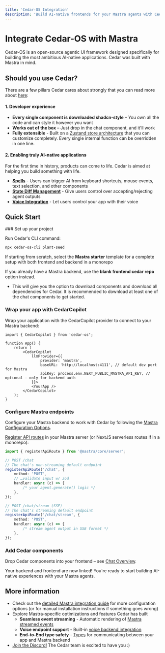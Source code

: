 ```yaml
---
title: 'Cedar-OS Integration'
description: 'Build AI-native frontends for your Mastra agents with Cedar-OS'
---
```




# Integrate Cedar-OS with Mastra

Cedar-OS is an open-source agentic UI framework designed specifically for building the most ambitious AI-native applications. Cedar was built with Mastra in mind.

## Should you use Cedar?

There are a few pillars Cedar cares about strongly that you can read more about [here](https://docs.cedarcopilot.com/introduction/philosophy):

#### 1. Developer experience
- **Every single component is downloaded shadcn-style** – You own all the code and can style it however you want
- **Works out of the box** – Just drop in the chat component, and it'll work
- **Fully extensible** - Built on a [Zustand store architecture](https://docs.cedarcopilot.com/introduction/architecture) that you can customize completely. Every single internal function can be overridden in one line.

#### 2. Enabling truly AI-native applications
For the first time in history, products can come to life. Cedar is aimed at helping you build something with life.
- **[Spells](https://docs.cedarcopilot.com/spells/spells#what-are-spells)** - Users can trigger AI from keyboard shortcuts, mouse events, text selection, and other components
- **[State Diff Management](https://docs.cedarcopilot.com/state-diff/using-state-diff)** - Give users control over accepting/rejecting agent outputs 
- **[Voice Integration](https://docs.cedarcopilot.com/voice/voice-integration)** - Let users control your app with their voice

## Quick Start

<Steps>
### Set up your project

Run Cedar's CLI command:
``` bash
npx cedar-os-cli plant-seed
```

If starting from scratch, select the **Mastra starter** template for a complete setup with both frontend and backend in a monorepo

If you already have a Mastra backend, use the **blank frontend cedar repo** option instead.
- This will give you the option to download components and download all dependencies for Cedar. It is recommended to download at least one of the chat components to get started. 

### Wrap your app with CedarCopilot

Wrap your application with the CedarCopilot provider to connect to your Mastra backend:

```tsx
import { CedarCopilot } from 'cedar-os';

function App() {
	return (
		<CedarCopilot
			llmProvider={{
				provider: 'mastra',
				baseURL: 'http://localhost:4111', // default dev port for Mastra
				apiKey: process.env.NEXT_PUBLIC_MASTRA_API_KEY, // optional — only for backend auth
			}}>
			<YourApp />
		</CedarCopilot>
	);
}
```

### Configure Mastra endpoints

Configure your Mastra backend to work with Cedar by following the [Mastra Configuration Options](https://docs.cedarcopilot.com/agent-backend-connection/agent-backend-connection#mastra-configuration-options).

[Register API routes](https://mastra.ai/en/examples/deployment/custom-api-route) in your Mastra server (or NextJS serverless routes if in a monorepo):

```ts mastra/src/index.ts
import { registerApiRoute } from '@mastra/core/server';

// POST /chat
// The chat's non-streaming default endpoint
registerApiRoute('/chat', {
	method: 'POST',
	// …validate input w/ zod
	handler: async (c) => {
		/* your agent.generate() logic */
	},
});

// POST /chat/stream (SSE)
// The chat's streaming default endpoint
registerApiRoute('/chat/stream', {
	method: 'POST',
	handler: async (c) => {
		/* stream agent output in SSE format */
	},
});
```

### Add Cedar components

Drop Cedar components into your frontend – see [Chat Overview](https://docs.cedarcopilot.com/chat/chat-overview).

Your backend and frontend are now linked! You're ready to start building AI-native experiences with your Mastra agents.
</Steps>


## More information

- Check out the [detailed Mastra integration guide](https://docs.cedarcopilot.com/agent-backend-connection/mastra#extending-mastra) for more configuration options (or for manual installation instructions if something goes wrong)
- Explore Mastra-specific optimizations and features Cedar has built
  - **Seamless event streaming** - Automatic rendering of [Mastra streamed events](https://docs.cedarcopilot.com/chat/custom-message-rendering#mastra-event-renderer)
  - **Voice endpoint support** - Built-in [voice backend integration](https://docs.cedarcopilot.com/voice/agentic-backend#endpoint-configuration)
  - **End-to-End type safety** - [Types](https://docs.cedarcopilot.com/type-safety/typing-agent-requests) for communicating between your app and Mastra backend
- [Join the Discord!](https://discord.gg/4AWawRjNdZ) The Cedar team is excited to have you :)
